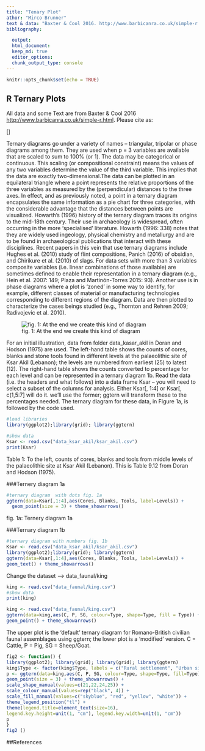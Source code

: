 ```yaml
---
title: "Tenary Plot"
athor: "Mirco Brunner"
text & data: "Baxter & Cool 2016. http://www.barbicanra.co.uk/simple-r.html"
bibliography:

  output:
  html_document:
  keep_md: true
  editor_options: 
  chunk_output_type: console
---
```


```r
knitr::opts_chunk$set(echo = TRUE)
```

## R Ternary Plots

All data and some Text are from Baxter & Cool 2016 <http://www.barbicanra.co.uk/simple-r.html>.
Please cite as:


\begin{equation}
\label{eq-abc}
a + b = c
\end{equation}
[\code]

Ternary diagrams go under a variety of names – triangular, tripolar or phase diagrams among them. They are used when p = 3 variables are available that are scaled to sum to 100% (or 1). The data may be categorical or continuous. This scaling (or compositional constraint) means the values of any two variables determine the value of the third variable. This implies that the data are exactly two-dimensional.The data can be plotted in an equilateral triangle where a point represents the relative proportions of the three variables as measured by the (perpendicular) distances to the three axes. In effect, and as previously noted, a point in a ternary diagram encapsulates the same information as a pie chart for three categories, with the considerable advantage that the distances between points are visualized. Howarth’s (1996) history of the ternary diagram traces its origins to the mid-18th century. Their use in archaeology is widespread, often occurring in the more ‘specialised’ literature. Howarth (1996: 338) notes that they are widely used ingeology, physical chemistry and metallurgy and are to be found in archaeological publications that interact with these disciplines. Recent papers in this vein that use ternary diagrams include Hughes et al. (2010) study of flint compositions, Panich (2016) of obsidian, and Chirikure et al. (2010) of slags. For data sets with more than 3 variables composite variables (i.e. linear combinations of those available) are sometimes defined to enable their representation in a ternary diagram (e.g., Hein et al. 2007: 149; Plaza and Martinón-Torres 2015: 93). Another use is in phase diagrams where a plot is ‘zoned’ in some way to identify, for example, different classes of material or manufacturing technologies corresponding to different regions of the diagram. Data are then plotted to characterize the cases beings studied (e.g., Thornton and Rehren 2009; Radivojevic et al. 2010).

![fig. 1: At the end we create this kind of diagram](fig/ternarydiagram1.png "Title")

For an initial illustration, data from folder data_kasar_akil in Doran and Hodson (1975) are used. The left-hand table shows the counts of cores, blanks and stone tools found in different levels at the palaeolithic site of Ksar Akil (Lebanon); the levels are numbered from earliest (25) to latest (12). The right-hand table shows the counts converted to percentage for each level and can be represented in a ternary diagram 1b. Read the data (i.e. the headers and what follows) into a data frame Ksar – you will need to select a subset of the columns for analysis. Either Ksar[, 1:4] or Ksar[, c(1,5:7] will do it. we’ll use the former; ggtern will transform these to the percentages needed. The ternary diagram for these data, in Figure 1a, is followed by the code used.

```r
#load libraries
library(ggplot2);library(grid); library(ggtern)
```

```r
#show data
Ksar <- read.csv("data_ksar_akil/ksar_akil.csv")
print(Ksar)
```
Table 1: To the left, counts of cores, blanks and tools from middle levels of the palaeolithic site at Ksar Akil (Lebanon). This is Table 9.12 from Doran and Hodson (1975).



###Ternery diagram 1a

```r
#ternary diagram  with dots fig. 1a
ggtern(data=Ksar[,1:4],aes(Cores, Blanks, Tools, label=Levels)) +
  geom_point(size = 3) + theme_showarrows()
```
fig. 1a: Ternery diagram 1a


###Ternary diagram 1b

```r
#ternary diagram with numbers fig. 1b
Ksar <- read.csv("data_ksar_akil/ksar_akil.csv")
library(ggplot2);library(grid); library(ggtern)
ggtern(data=Ksar[,1:4],aes(Cores, Blanks, Tools, label=Levels)) +
geom_text() + theme_showarrows()
```

Change the dataset --> data_faunal/king

```r
king <- read.csv("data_faunal/king.csv")
#show data
print(king)
```


```r
king <- read.csv("data_faunal/king.csv")
ggtern(data=king,aes(C, P, SG, colour=Type, shape=Type, fill = Type)) +
geom_point() + theme_showarrows()
```

The upper plot is the ‘default’ ternary diagram for Romano-British civilian
faunal assemblages using ggtern; the lower plot is a ‘modified’ version. C = Cattle, P
= Pig, SG = Sheep/Goat.

```r
fig2 <- function() {
library(ggplot2); library(grid); library(grid); library(ggtern)
king$Type <- factor(king$Type, labels = c("Rural settlement", "Urban site", "Vicus", "Villa"))
p <- ggtern(data=king,aes(C, P, SG, colour=Type, shape=Type, fill=Type)) +
geom_point(size = 3) + theme_showarrows() +
scale_shape_manual(values=c(21,22,24,25)) +
scale_colour_manual(values=rep("black", 4)) +
scale_fill_manual(values=c("skyblue", "red", "yellow", "white")) +
theme_legend_position("tl") +
theme(legend.title=element_text(size=16),
legend.key.height=unit(1, "cm"), legend.key.width=unit(1, "cm"))
p
}
fig2 ()
```

##References